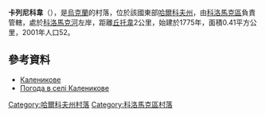 {{coord|49|45|3|N|35|14|35|E|scale:100000_region:UA|display=title}}

'''卡列尼科韋'''（{{lang-uk|Каленикове}}），是[[烏克蘭|烏克蘭]]的村落，位於該國東部[[哈爾科夫州|哈爾科夫州]]，由[[科洛馬克區|科洛馬克區]]負責管轄，處於[[科洛馬克河|科洛馬克河]]左岸，距離[[丘托韋|丘托韋]]2公里，始建於1775年，面積0.41平方公里，2001年人口52。

==參考資料==
* [http://w1.c1.rada.gov.ua/pls/z7502/A005?rdat1=03.09.2011&rf7571=33375 Каленикове]{{dead link|date=2017年11月 |bot=InternetArchiveBot |fix-attempted=yes }}
* [http://weather.in.ua/ua/har'kovskaja/9754 Погода в селі Каленикове]{{Wayback|url=http://weather.in.ua/ua/har'kovskaja/9754 |date=20160323024813 }}

{{DEFAULTSORT:Каленикове}}
[[Category:哈爾科夫州村落|Category:哈爾科夫州村落]]
[[Category:科洛馬克區村落|Category:科洛馬克區村落]]


{{Kharkiv-geo-stub}}